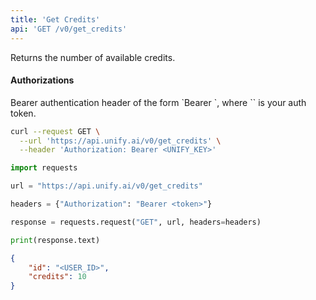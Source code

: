 ```yaml
---
title: 'Get Credits'
api: 'GET /v0/get_credits'
---
```

Returns the number of available credits.

#### Authorizations

<ParamField header="Authorization" type="string" required="true">
  Bearer authentication header of the form `Bearer <token>`, where `<token>` is your auth token.
</ParamField>

<RequestExample>

```bash cURL
curl --request GET \
  --url 'https://api.unify.ai/v0/get_credits' \
  --header 'Authorization: Bearer <UNIFY_KEY>'
```

```python Python
import requests

url = "https://api.unify.ai/v0/get_credits"

headers = {"Authorization": "Bearer <token>"}

response = requests.request("GET", url, headers=headers)

print(response.text)
```

</RequestExample>
<ResponseExample>

```json 200
{
    "id": "<USER_ID>",
    "credits": 10
}
```

</ResponseExample>
